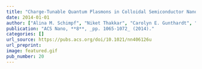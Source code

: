 ```yaml
---
title: "Charge-Tunable Quantum Plasmons in Colloidal Semiconductor Nanocrystals"
date: 2014-01-01
author: ["Alina M. Schimpf", "Niket Thakkar", "Carolyn E. Gunthardt", "David J. Masiello", "Daniel R. Gamelin"]
publication: "ACS Nano, **8**, _pp. 1065-1072_ (2014)."
categories: []
url_source: https://pubs.acs.org/doi/10.1021/nn406126u
url_preprint: 
image: featured.gif
pub_number: 20
---
```

